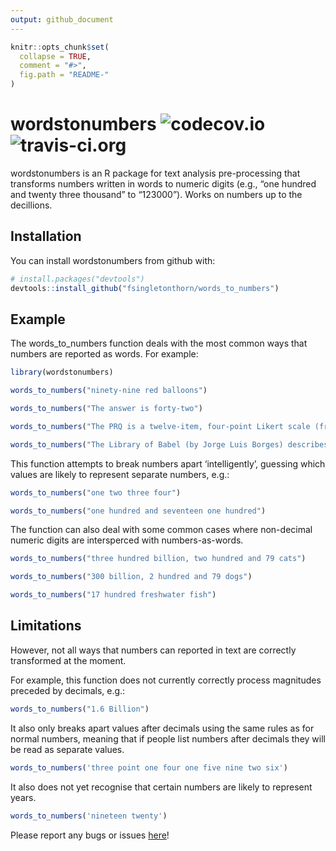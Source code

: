 ```yaml
---
output: github_document
---
```


<!-- README.md is generated from README.Rmd. Please edit that file -->

```r
knitr::opts_chunk$set(
  collapse = TRUE,
  comment = "#>",
  fig.path = "README-"
)
```

# wordstonumbers   ![codecov.io](https://codecov.io/gh/fsingletonthorn/words_to_numbers/branch/master/graph/badge.svg) ![travis-ci.org](https://travis-ci.org/fsingletonthorn/words_to_numbers.svg?branch=master)


wordstonumbers is an R package for text analysis pre-processing that transforms numbers written in words to numeric digits (e.g., “one hundred and twenty three thousand” to “123000”). Works on numbers up to the decillions.

## Installation

You can install wordstonumbers from github with:

```r
# install.packages("devtools")
devtools::install_github("fsingletonthorn/words_to_numbers")
```

## Example

The words_to_numbers function deals with the most common ways that numbers are reported as words. For example:

```r
library(wordstonumbers)

words_to_numbers("ninety-nine red balloons")
```

```r

words_to_numbers("The answer is forty-two")
```

```r

words_to_numbers("The PRQ is a twelve-item, four-point Likert scale (from one = Never to four = Very Often) with three sub-scores.")
```

```r
words_to_numbers("The Library of Babel (by Jorge Luis Borges) describes a library that contains all possible four-hundred and ten page books made with a character set of twenty five characters (twenty two letters, as well as spaces, periods, and commas), with eighty lines per book and forty characters per line.")
```

This function attempts to break numbers apart 'intelligently', guessing which values are likely to represent separate numbers, e.g.:

```r
words_to_numbers("one two three four")
```

```r
words_to_numbers("one hundred and seventeen one hundred")
```

The function can also deal with some common cases where non-decimal numeric digits are intersperced with numbers-as-words. 

```r
words_to_numbers("three hundred billion, two hundred and 79 cats")

words_to_numbers("300 billion, 2 hundred and 79 dogs")

words_to_numbers("17 hundred freshwater fish")
```

## Limitations

However, not all ways that numbers can reported in text are correctly transformed at the moment. 

For example, this function does not currently correctly process magnitudes preceded by decimals, e.g.:

```r
words_to_numbers("1.6 Billion")
```

It also only breaks apart values after decimals using the same rules as for normal numbers, meaning that if people list numbers after decimals they will be read as separate values.

```r
words_to_numbers('three point one four one five nine two six')
```

It also does not yet recognise that certain numbers are likely to represent years.

```r
words_to_numbers('nineteen twenty')
```

Please report any bugs or issues [here](https://github.com/fsingletonthorn/words_to_numbers/issues)!

